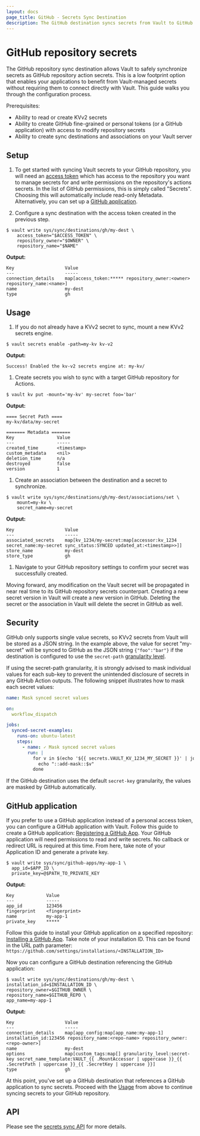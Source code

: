 ```yaml
---
layout: docs
page_title: GitHub - Secrets Sync Destination
description: The GitHub destination syncs secrets from Vault to GitHub.
---
```


# GitHub repository secrets

The GitHub repository sync destination allows Vault to safely synchronize secrets as GitHub repository action secrets.
This is a low footprint option that enables your applications to benefit from Vault-managed secrets without requiring them
to connect directly with Vault. This guide walks you through the configuration process.

Prerequisites:
* Ability to read or create KVv2 secrets
* Ability to create GitHub fine-grained or personal tokens (or a GitHub application) with access to modify repository secrets
* Ability to create sync destinations and associations on your Vault server

## Setup

1. To get started with syncing Vault secrets to your GitHub repository, you will need an
  [access token](https://docs.github.com/en/authentication/keeping-your-account-and-data-secure/managing-your-personal-access-tokens)
  which has access to the repository you want to manage secrets for and write permissions on the repository's actions secrets.
  In the list of GitHub permissions, this is simply called "Secrets". Choosing this will automatically include read-only Metadata.
  Alternatively, you can set up a [GitHub application](#github-application).

1. Configure a sync destination with the access token created in the previous step.

  ```shell-session
  $ vault write sys/sync/destinations/gh/my-dest \
      access_token="$ACCESS_TOKEN" \
      repository_owner="$OWNER" \
      repository_name="$NAME"
  ```

  **Output:**

  <CodeBlockConfig hideClipboard>

  ```plaintext
  Key                   Value
  ---                   -----
  connection_details    map[access_token:***** repository_owner:<owner> repository_name:<name>]
  name                  my-dest
  type                  gh
  ```

  </CodeBlockConfig>

## Usage

1. If you do not already have a KVv2 secret to sync, mount a new KVv2 secrets engine.

  ```shell-session
  $ vault secrets enable -path=my-kv kv-v2
  ```

  **Output:**

  <CodeBlockConfig hideClipboard>

  ```
  Success! Enabled the kv-v2 secrets engine at: my-kv/
  ```

  </CodeBlockConfig>

1. Create secrets you wish to sync with a target GitHub repository for Actions.

  ```shell-session
  $ vault kv put -mount='my-kv' my-secret foo='bar'
  ```

  **Output:**

  <CodeBlockConfig hideClipboard>

  ```plaintext
  ==== Secret Path ====
  my-kv/data/my-secret

  ======= Metadata =======
  Key                Value
  ---                -----
  created_time       <timestamp>
  custom_metadata    <nil>
  deletion_time      n/a
  destroyed          false
  version            1
  ```

  </CodeBlockConfig>

1. Create an association between the destination and a secret to synchronize.

  ```shell-session
  $ vault write sys/sync/destinations/gh/my-dest/associations/set \
      mount=my-kv \
      secret_name=my-secret
  ```

  **Output:**

  <CodeBlockConfig hideClipboard>

  ```plaintext
  Key                   Value
  ---                   -----
  associated_secrets    map[kv_1234/my-secret:map[accessor:kv_1234 secret_name:my-secret sync_status:SYNCED updated_at:<timestamp>>]]
  store_name            my-dest
  store_type            gh
  ```

  </CodeBlockConfig>

1. Navigate to your GitHub repository settings to confirm your secret was successfully created.

Moving forward, any modification on the Vault secret will be propagated in near real time to its GitHub repository secrets
counterpart. Creating a new secret version in Vault will create a new version in GitHub. Deleting the secret
or the association in Vault will delete the secret in GitHub as well.

## Security

<Note>

GitHub only supports single value secrets, so KVv2 secrets from Vault will be stored as a JSON string.
In the example above, the value for secret "my-secret" will be synced to GitHub as the JSON string `{"foo":"bar"}` if the
destination is configured to use the `secret-path` [granularity level](/vault/docs/sync#granularity).

</Note>

If using the secret-path granularity, it is strongly advised to mask individual values for each sub-key to prevent the
unintended disclosure of secrets in any GitHub Action outputs. The following snippet illustrates how to mask each secret values:

  ```yaml
  name: Mask synced secret values

  on:
    workflow_dispatch

  jobs:
    synced-secret-examples:
      runs-on: ubuntu-latest
      steps:
        - name: ✓ Mask synced secret values
          run: |
            for v in $(echo '${{ secrets.VAULT_KV_1234_MY_SECRET }}' | jq -r '.[]'); do
              echo "::add-mask::$v"
            done
  ```

If the GitHub destination uses the default `secret-key` granularity, the values are masked by GitHub automatically.

## GitHub application

If you prefer to use a GitHub application instead of a personal access token, you can configure a GitHub application with Vault.
Follow this guide to create a GitHub application: [Registering a GitHub App](https://docs.github.com/en/apps/creating-github-apps/registering-a-github-app/registering-a-github-app).
Your GitHub application will need permissions to read and write secrets. No callback or redirect URL is required at this time.
From here, take note of your Application ID and generate a private key.
```shell-session
$ vault write sys/sync/github-apps/my-app-1 \
  app_id=$APP_ID \
  private_key=@$PATH_TO_PRIVATE_KEY
```

**Output:**

<CodeBlockConfig hideClipboard>

```plaintext
Key            Value
---            -----
app_id         123456
fingerprint    <fingerprint>
name           my-app-1
private_key    *****
```

</CodeBlockConfig>

Follow this guide to install your GitHub application on a specified repository: [Installing a GitHub App](https://docs.github.com/en/apps/using-github-apps/installing-your-own-github-app).
Take note of your installation ID. This can be found in the URL path parameter:
`https://github.com/settings/installations/<INSTALLATION_ID>`

Now you can configure a GitHub destination referencing the GitHub application:

```shell-session
$ vault write sys/sync/destinations/gh/my-dest \
installation_id=$INSTALLATION_ID \
repository_owner=$GITHUB_OWNER \
repository_name=$GITHUB_REPO \
app_name=my-app-1
```

**Output:**
<CodeBlockConfig hideClipboard>

```plaintext
Key                   Value
---                   -----
connection_details    map[app_config:map[app_name:my-app-1] installation_id:123456 repository_name:<repo-name> repository_owner:<repo-owner>]
name                  my-dest
options               map[custom_tags:map[] granularity_level:secret-key secret_name_template:VAULT_{{ .MountAccessor | uppercase }}_{{ .SecretPath | uppercase }}_{{ .SecretKey | uppercase }}]
type                  gh
```
</CodeBlockConfig>

At this point, you've set up a GitHub destination that references a GitHub application to sync secrets.
Proceed with the [Usage](#usage) from above to continue syncing secrets to your GitHub repository.

## API

Please see the [secrets sync API](/vault/api-docs/system/secrets-sync) for more details.
